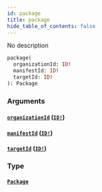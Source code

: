 ```yaml
---
id: package
title: package
hide_table_of_contents: false
---
```



No description

```graphql
package(
  organizationId: ID!
  manifestId: ID!
  targetId: ID!
): Package
```


### Arguments

#### [`organizationId`](#) ([`ID!`](/swapi/scalars/id))




#### [`manifestId`](#) ([`ID!`](/swapi/scalars/id))




#### [`targetId`](#) ([`ID!`](/swapi/scalars/id))




### Type

#### [`Package`](/swapi/objects/package)
